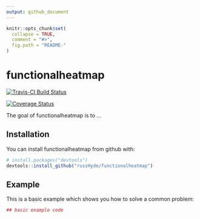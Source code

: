 ```yaml
---
output: github_document
---
```


<!-- README.md is generated from README.Rmd. Please edit that file -->

```r
knitr::opts_chunk$set(
  collapse = TRUE,
  comment = "#>",
  fig.path = "README-"
)
```

# functionalheatmap

[![Travis-CI Build Status](
  https://travis-ci.org/russHyde/functionalheatmap.svg?branch=master
)](
  https://travis-ci.org/russHyde/functionalheatmap
)

[![Coverage Status](
  https://img.shields.io/codecov/c/github/russHyde/functionalheatmap/master.svg
)](
  https://codecov.io/github/russHyde/functionalheatmap?branch=master
)

The goal of functionalheatmap is to ...

## Installation

You can install functionalheatmap from github with:

```r
# install.packages("devtools")
devtools::install_github("russHyde/functionalheatmap")
```

## Example

This is a basic example which shows you how to solve a common problem:

```r
## basic example code
```
